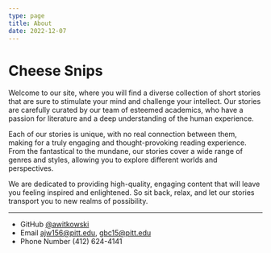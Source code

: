 ```yaml
---
type: page
title: About
date: 2022-12-07
---
```


# Cheese Snips

Welcome to our site, where you will find a diverse collection of short stories that are sure to stimulate your mind and challenge your intellect. Our stories are carefully curated by our team of esteemed academics, who have a passion for literature and a deep understanding of the human experience.

Each of our stories is unique, with no real connection between them, making for a truly engaging and thought-provoking reading experience. From the fantastical to the mundane, our stories cover a wide range of genres and styles, allowing you to explore different worlds and perspectives.

We are dedicated to providing high-quality, engaging content that will leave you feeling inspired and enlightened. So sit back, relax, and let our stories transport you to new realms of possibility.

---

- GitHub [@awitkowski](https://github.com/awitkowski0)
- Email ajw156@pitt.edu, gbc15@pitt.edu
- Phone Number (412) 624-4141